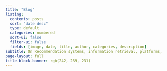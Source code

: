 ```yaml
---
title: "Blog"
listing:
  contents: posts
  sort: "date desc"
  type: default
  categories: numbered
  sort-ui: false
  filter-ui: false
  fields: [image, date, title, author, categories, description]
subtitle: On Recommendation systems, information retrieval, platforms, software architecture, ML, NLP.
page-layout: full
title-block-banner: rgb(242, 239, 231)
---
```

